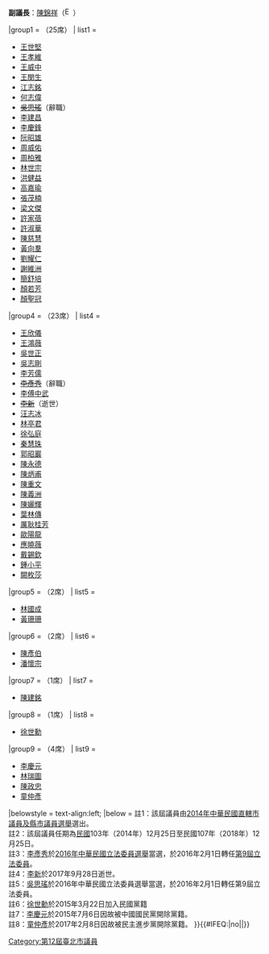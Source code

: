 {{Navbox
|name       = 第12屆臺北市議員
|title      = {{flagicon|臺北市}}  第12屆[[臺北市議員]]
|image      = [[File:Flag of Taipei City.svg|100px|臺北市市旗]] 
|state      = {{{state<includeonly>|collapsed</includeonly>}}}
|listclass  = hlist
|groupstyle = width:25%; text-align:left;
|above = '''議長'''：[[吳碧珠]]（[[File:Emblem of the Kuomintang.svg|16px]]）{{.w}}'''副議長'''：[[陳錦祥]]（[[File:Emblem of the Kuomintang.svg|16px]]）

|group1    = {{DPP}}（25席）
| list1     = 
* [[王世堅]]
* [[王孝維]]
* [[王威中]]
* [[王閔生]]
* [[江志銘]]
* [[何志偉]]
* <s>[[吳思瑤]]</s>（辭職）{{Sup|註5}}
* [[李建昌 (台湾)|李建昌]]
* [[李慶鋒]]
* [[阮昭雄]]
* [[周威佑]]
* [[周柏雅]]
* [[林世宗]]
* [[洪健益]]
* [[高嘉瑜]]
* [[張茂楠]]
* [[梁文傑]]
* [[許家蓓]]
* [[許淑華 (臺北市)|許淑華]]
* [[陳慈慧]]
* [[黃向羣]]
* [[劉耀仁]]
* [[謝維洲]]
* [[簡舒培]]
* [[顏若芳]]
* [[顏聖冠]]

|group4     = {{KMT}}（23席）
| list4     = 
* [[王欣儀]]
* [[王鴻薇]]
* [[吳世正]]
* [[吳志剛 (1971年)|吳志剛]]
* [[李芳儒]]
* <s>[[李彥秀]]</s>（辭職）{{Sup|註3}}
* [[李傅中武]]
* <s>[[李新 (台灣政治人物)|李新]]</s>（逝世）{{Sup|註4}}
* [[汪志冰]]
* [[林亭君]]
* [[徐弘庭]]
* [[秦慧珠]]
* [[郭昭巖]]
* [[陳永德]]
* [[陳炳甫]]
* [[陳重文]]
* [[陳義洲]]
* [[陳孋輝]]
* [[葉林傳]]
* [[厲耿桂芳]]
* [[歐陽龍]]
* [[應曉薇]]
* [[戴錫欽]]
* [[鍾小平]]
* [[闕枚莎]]

|group5     = {{PFP}}（2席）
| list5     = 
* [[林國成]]
* [[黃珊珊]]

|group6     = {{NP}}（2席）
| list6     = 
* [[陳彥伯]]
* [[潘懷宗]]

|group7     = {{TSU}}（1席）
| list7     = 
* [[陳建銘]]

|group8     = {{MKT}}（1席）
| list8     = 
* [[徐世勳]]{{Sup|註6}}

|group9     = {{NONP}}（4席）
| list9     = 
* [[李慶元 (1958年)|李慶元]]{{Sup|註7}}
* [[林瑞圖]]
* [[陳政忠]]
* [[童仲彥]]{{Sup|註8}}

|belowstyle = text-align:left;
|below      = 註1：該屆議員由[[2014年中華民國直轄市議員及縣市議員選舉]]選出。<br>註2：該屆議員任期為[[民國紀年|民國]]103年（2014年）12月25日至民國107年（2018年）12月25日。<br>註3：[[李彥秀]]於[[2016年中華民國立法委員選舉]]當選，於2016年2月1日轉任[[第9屆中華民國立法委員名單|第9屆立法委員]]。<br>註4：[[李新 (台灣政治人物)|李新]]於2017年9月28日逝世。<br>註5：[[吳思瑤]]於2016年中華民國立法委員選舉當選，於2016年2月1日轉任第9屆立法委員。<br>註6：[[徐世勳]]於2015年3月22日加入民國黨籍<br>註7：[[李慶元]]於2015年7月6日因故被中國國民黨開除黨籍。<br>註8：[[童仲彥]]於2017年2月8日因故被民主進步黨開除黨籍。
}}<includeonly>{{#IFEQ:{{{cat}}}|no||[[Category:第12屆臺北市議員]]}}</includeonly><noinclude>{{Documentation}}</noinclude>